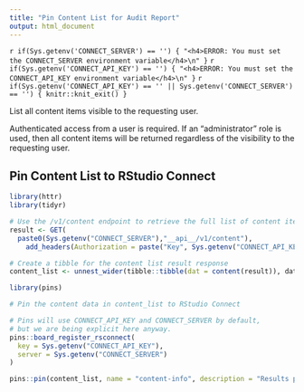 ```yaml
---
title: "Pin Content List for Audit Report"
output: html_document
---
```


`r if(Sys.getenv('CONNECT_SERVER') == '') { "<h4>ERROR: You must set the CONNECT_SERVER environment variable</h4>\n" }`
`r if(Sys.getenv('CONNECT_API_KEY') == '') { "<h4>ERROR: You must set the CONNECT_API_KEY environment variable</h4>\n" }`
`r if(Sys.getenv('CONNECT_API_KEY') == '' || Sys.getenv('CONNECT_SERVER') == '') { knitr::knit_exit() }`

List all content items visible to the requesting user.

Authenticated access from a user is required. If an "administrator" role is used, then all content items will be returned regardless of the visibility to the requesting user.

## Pin Content List to RStudio Connect

```r
library(httr)
library(tidyr)

# Use the /v1/content endpoint to retrieve the full list of content items
result <- GET(
  paste0(Sys.getenv("CONNECT_SERVER"),"__api__/v1/content"),
    add_headers(Authorization = paste("Key", Sys.getenv("CONNECT_API_KEY"))))

# Create a tibble for the content list result response
content_list <- unnest_wider(tibble::tibble(dat = content(result)), dat) 
```

```r
library(pins)

# Pin the content data in content_list to RStudio Connect

# Pins will use CONNECT_API_KEY and CONNECT_SERVER by default,
# but we are being explicit here anyway.
pins::board_register_rsconnect(
  key = Sys.getenv("CONNECT_API_KEY"), 
  server = Sys.getenv("CONNECT_SERVER")
)

pins::pin(content_list, name = "content-info", description = "Results pulled from the /v1/content API", board = "rsconnect")
```